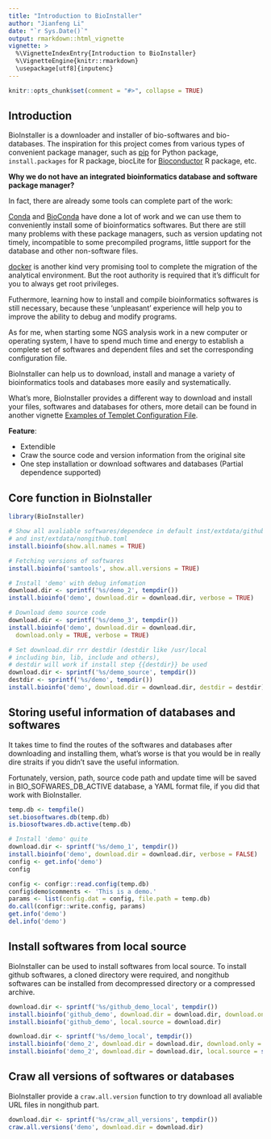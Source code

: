 ```yaml
---
title: "Introduction to BioInstaller"
author: "Jianfeng Li"
date: "`r Sys.Date()`"
output: rmarkdown::html_vignette
vignette: >
  %\VignetteIndexEntry{Introduction to BioInstaller}
  %\VignetteEngine{knitr::rmarkdown}
  \usepackage[utf8]{inputenc}
---
```


```r
knitr::opts_chunk$set(comment = "#>", collapse = TRUE)
```

## Introduction

BioInstaller is a downloader and installer of bio-softwares and bio-databases. The inspiration for this project comes from various types of convenient package manager, such as [pip](https://pypi.python.org/pypi/pip) for Python package, `install.packages` for R package, biocLite for [Bioconductor](http://www.bioconductor.org) R package, etc.

**Why we do not have an integrated bioinformatics database and software package manager?**

In fact, there are already some tools can complete part of the work:

[Conda](https://conda.io/docs/intro.html) and [BioConda](http://bioconda.github.io) have done a lot of work and we can use them to conveniently install some of bioinformatics softwares. But there are still many problems with these package managers, such as version updating not timely, incompatible to some precompiled programs, little support for the database and other non-software files.

[docker](https://www.docker.com/) is another kind very promising tool to complete the migration of the analytical environment. But the root authority is required that it's difficult for you to always get root privileges.

Futhermore, learning how to install and compile bioinformatics softwares is still necessary, because these 'unpleasant' experience will help you to improve the ability to debug and modify programs.

As for me, when starting some NGS analysis work in a new computer or operating system, I have to spend much time and energy to
establish a complete set of softwares and dependent files and set the corresponding configuration file.

BioInstaller can help us to download, install and manage a variety of bioinformatics tools and databases more easily and systematically.

What's more, BioInstaller provides a different way to download and install your files, softwares and databases for others, more detail can be found in another vignette [Examples of Templet Configuration File](https://CRAN.R-project.org/package=BioInstaller/vignettes/write_configuration_file.html).

**Feature**:

- Extendible
- Craw the source code and version information from the original site
- One step installation or download softwares and databases (Partial dependence supported)

## Core function in BioInstaller

```r
library(BioInstaller)

# Show all avaliable softwares/dependece in default inst/extdata/github.toml 
# and inst/extdata/nongithub.toml
install.bioinfo(show.all.names = TRUE)

# Fetching versions of softwares
install.bioinfo('samtools', show.all.versions = TRUE)

# Install 'demo' with debug infomation
download.dir <- sprintf('%s/demo_2', tempdir())
install.bioinfo('demo', download.dir = download.dir, verbose = TRUE)

# Download demo source code
download.dir <- sprintf('%s/demo_3', tempdir())
install.bioinfo('demo', download.dir = download.dir,
  download.only = TRUE, verbose = TRUE)

# Set download.dir rrr destdir (destdir like /usr/local 
# including bin, lib, include and others), 
# destdir will work if install step {{destdir}} be used
download.dir <- sprintf('%s/demo_source', tempdir())
destdir <- sprintf('%s/demo', tempdir())
install.bioinfo('demo', download.dir = download.dir, destdir = destdir)
```

## Storing useful information of databases and softwares

It takes time to find the routes of the softwares and databases after downloading and installing them, what’s worse is that you would be in really dire straits if you didn't save the useful information. 

Fortunately, version, path, source code path and update time will be saved in BIO_SOFWARES_DB_ACTIVE database, a YAML format file, if you did that work with BioInstaller.

```r
temp.db <- tempfile()
set.biosoftwares.db(temp.db)
is.biosoftwares.db.active(temp.db)

# Install 'demo' quite
download.dir <- sprintf('%s/demo_1', tempdir())
install.bioinfo('demo', download.dir = download.dir, verbose = FALSE)
config <- get.info('demo')
config

config <- configr::read.config(temp.db)
config$demo$comments <- 'This is a demo.'
params <- list(config.dat = config, file.path = temp.db)
do.call(configr::write.config, params)
get.info('demo')
del.info('demo')
```

## Install softwares from local source

BioInstaller can be used to install softwares from local source. To install github softwares, a cloned directory were required, and nongithub softwares can be installed from decompressed directory or a compressed archive.

```r
download.dir <- sprintf('%s/github_demo_local', tempdir())
install.bioinfo('github_demo', download.dir = download.dir, download.only = TRUE, verbose = FALSE)
install.bioinfo('github_demo', local.source = download.dir)

download.dir <- sprintf('%s/demo_local', tempdir())
install.bioinfo('demo_2', download.dir = download.dir, download.only = TRUE, verbose = FALSE)
install.bioinfo('demo_2', download.dir = download.dir, local.source = sprintf('%s/GRCh37_MT_ensGene.txt.gz', download.dir), decompress = TRUE)
```

## Craw all versions of softwares or databases

BioInstaller provide a `craw.all.version` function to try download all avaliable URL files in nongithub part.

```r
download.dir <- sprintf('%s/craw_all_versions', tempdir())
craw.all.versions('demo', download.dir = download.dir)
```
